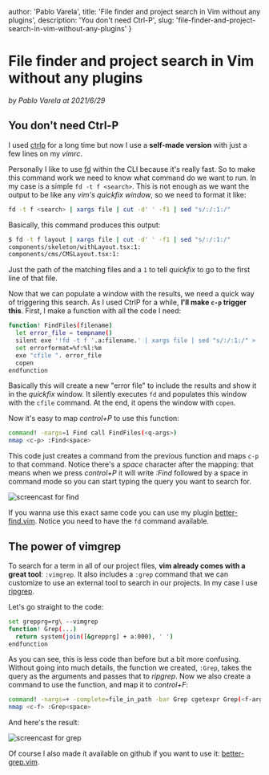 

  author: 'Pablo Varela',
  title: 'File finder and project search in Vim without any plugins',
  description: 'You don\'t need Ctrl-P',
  slug: 'file-finder-and-project-search-in-vim-without-any-plugins'
}

# File finder and project search in Vim without any plugins

<i className="text-xs text-neutral-8">by Pablo Varela at 2021/6/29</i>

<FeatureImage src="/posts/images/file-finder-and-project-search-in-vim-without-any-plugins.jpg" />

## You don't need Ctrl-P

I used [ctrlp](https://github.com/ctrlpvim/ctrlp.vim) for a long time but now I use a **self-made version** with just a few lines on my *vimrc*.

Personally I like to use [fd](https://github.com/pablopunk/fd-find) within the CLI because it's really fast. So to make this command work we need to know what command do we want to run. In my case is a simple `fd -t f <search>`. This is not enough as we want the output to be like any *vim's quickfix window*, so we need to format it like:

~~~bash
fd -t f <search> | xargs file | cut -d' ' -f1 | sed "s/:/:1:/"
~~~

Basically, this command produces this output:

~~~bash
$ fd -t f layout | xargs file | cut -d' ' -f1 | sed "s/:/:1:/"
components/skeleton/withLayout.tsx:1:
components/cms/CMSLayout.tsx:1:
~~~

Just the path of the matching files and a `1` to tell *quickfix* to go to the first line of that file.

Now that we can populate a window with the results, we need a quick way of triggering this search. As I used CtrlP for a while, **I'll make `c-p` trigger this**. First, I make a function with all the code I need:

~~~sh
function! FindFiles(filename)
  let error_file = tempname()
  silent exe '!fd -t f '.a:filename.' | xargs file | sed "s/:/:1:/" > '.error_file
  set errorformat=%f:%l:%m
  exe "cfile ". error_file
  copen
endfunction
~~~

Basically this will create a new "error file" to include the results and show it in the *quickfix* window. It silently executes `fd` and populates this window with the `cfile` command. At the end, it opens the window with `copen`.

Now it's easy to map *control+P* to use this function:

~~~sh
command! -nargs=1 Find call FindFiles(<q-args>)
nmap <c-p> :Find<space>
~~~

This code just creates a command from the previous function and maps `c-p` to that command. Notice there's a *space* character after the mapping: that means when we press *control+P* it will write *:Find* followed by a space in command mode so you can start typing the query you want to search for.

![screencast for find](https://www.datocms-assets.com/26073/1611497478-better-find.gif)

If you wanna use this exact same code you can use my plugin [better-find.vim](https://github.com/pablopunk/better-find.vim). Notice you need to have the `fd` command available.

## The power of vimgrep

To search for a term in all of our project files, **vim already comes with a great tool**: `:vimgrep`. It also includes a `:grep`  command that we can customize to use an external tool to search in our projects. In my case I use [ripgrep](https://github.com/BurntSushi/ripgrep).

Let's go straight to the code:

~~~sh
set grepprg=rg\ --vimgrep
function! Grep(...)
  return system(join([&grepprg] + a:000), ' ')
endfunction
~~~

As you can see, this is less code than before but a bit more confusing. Without going into much details, the function we created, `:Grep`, takes the query as the arguments and passes that to *ripgrep*. Now we also create a command to use the function, and map it to *control+F*:

~~~sh
command! -nargs=+ -complete=file_in_path -bar Grep cgetexpr Grep(<f-args>)
nmap <c-f> :Grep<space>
~~~

And here's the result:

![screencast for grep](https://www.datocms-assets.com/26073/1611497470-better-grep.gif)

Of course I also made it available on github if you want to use it: [better-grep.vim](https://github.com/pablopunk/better-grep.vim).
